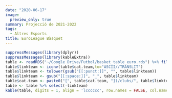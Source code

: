 ```yaml
---
date: "2020-06-17"
image:
  preview_only: true
summary: Projecció de 2021-2022
tags:
  - Altres Esports
title: EuroLeague Bàsquet
---
```

```r
suppressMessages(library(dplyr))
suppressMessages(library(kableExtra))
table <- readRDS("~/Google Drive/Futbol/basket_table_euro.rds") %>% filter(league == "league") %>% select(-league)
table$linkteam <- iconv(table$cat.team,to="ASCII//TRANSLIT")
table$linkteam <- tolower(gsub("[[:punct:]]", "", table$linkteam))
table$linkteam <- gsub("[[:space:]]", "_", table$linkteam)
table$cat.team <- paste0("[", table$cat.team, "](/clubs/", table$linkteam,"_basquet)")
table <- table %>% select(-linkteam)
kable(table, digits = 1, align = 'lcccccc', row.names = FALSE, col.names = c('Club','Qualitat', 'Class.', 'G-P', 'Campió',"Top 4","Playoff")) %>% add_header_above(c('Projecció' = 2, 'Mitjana' = 2, 'Probabilitat (%)' = 3)) %>% column_spec(1, bold = T) %>% column_spec(2, border_right = T) %>% column_spec(4, border_right = T)
```

